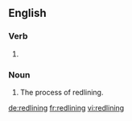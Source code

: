 ==English==

===Verb===
{{head|en|present participle}}

# {{present participle of|redline|lang=en|nocat=1}}

===Noun===
{{head|en|noun}}

# The process of redlining.

[[de:redlining]]
[[fr:redlining]]
[[vi:redlining]]